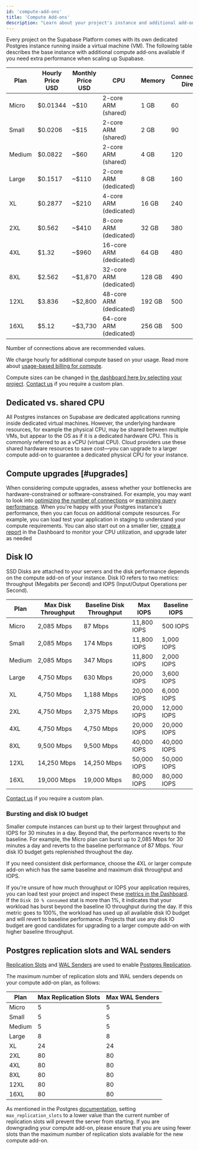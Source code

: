 ```yaml
---
id: 'compute-add-ons'
title: 'Compute Add-ons'
description: "Learn about your project's instance and additional add-ons."
---
```


Every project on the Supabase Platform comes with its own dedicated Postgres instance running inside a virtual machine (VM). The following table describes the base instance with additional compute add-ons available if you need extra performance when scaling up Supabase.

| Plan   | Hourly Price USD | Monthly Price USD | CPU                     | Memory | Connections: Direct | Connections: Pooler |
| ------ | ---------------- | ----------------- | ----------------------- | ------ | ------------------- | ------------------- |
| Micro  | $0.01344         | ~$10              | 2-core ARM (shared)     | 1 GB   | 60                  | 200                 |
| Small  | $0.0206          | ~$15              | 2-core ARM (shared)     | 2 GB   | 90                  | 200                 |
| Medium | $0.0822          | ~$60              | 2-core ARM (shared)     | 4 GB   | 120                 | 200                 |
| Large  | $0.1517          | ~$110             | 2-core ARM (dedicated)  | 8 GB   | 160                 | 300                 |
| XL     | $0.2877          | ~$210             | 4-core ARM (dedicated)  | 16 GB  | 240                 | 700                 |
| 2XL    | $0.562           | ~$410             | 8-core ARM (dedicated)  | 32 GB  | 380                 | 1500                |
| 4XL    | $1.32            | ~$960             | 16-core ARM (dedicated) | 64 GB  | 480                 | 3000                |
| 8XL    | $2.562           | ~$1,870           | 32-core ARM (dedicated) | 128 GB | 490                 | 6000                |
| 12XL   | $3.836           | ~$2,800           | 48-core ARM (dedicated) | 192 GB | 500                 | 9000                |
| 16XL   | $5.12            | ~$3,730           | 64-core ARM (dedicated) | 256 GB | 500                 | 12,000              |

Number of connections above are recommended values.

We charge hourly for additional compute based on your usage. Read more about [usage-based billing for compute](/docs/guides/platform/org-based-billing#usage-based-billing-for-compute).

Compute sizes can be changed in [the dashboard here by selecting your project](https://supabase.com/dashboard/project/_/settings/addons?panel=computeInstance). [Contact us](https://supabase.com/contact/enterprise) if you require a custom plan.

## Dedicated vs. shared CPU

All Postgres instances on Supabase are dedicated applications running inside dedicated virtual machines. However, the underlying hardware resources, for example the physical CPU, may be shared between multiple VMs, but appear to the OS as if it is a dedicated hardware CPU. This is commonly referred to as a vCPU (virtual CPU). Cloud providers use these shared hardware resources to save cost—you can upgrade to a larger compute add-on to guarantee a dedicated physical CPU for your instance.

## Compute upgrades [#upgrades]

When considering compute upgrades, assess whether your bottlenecks are hardware-constrained or software-constrained. For example, you may want to look into [optimizing the number of connections](/docs/guides/platform/performance#optimizing-the-number-of-connections) or [examining query performance](/docs/guides/platform/performance#examining-query-performance). When you're happy with your Postgres instance's performance, then you can focus on additional compute resources. For example, you can load test your application in staging to understand your compute requirements. You can also start out on a smaller tier, [create a report](https://supabase.com/dashboard/project/_/reports) in the Dashboard to monitor your CPU utilization, and upgrade later as needed

## Disk IO

SSD Disks are attached to your servers and the disk performance depends on the compute add-on of your instance. Disk IO refers to two metrics: throughput (Megabits per Second) and IOPS (Input/Output Operations per Second).

| Plan   | Max Disk Throughput | Baseline Disk Throughput | Max IOPS    | Baseline IOPS |
| ------ | ------------------- | ------------------------ | ----------- | ------------- |
| Micro  | 2,085 Mbps          | 87 Mbps                  | 11,800 IOPS | 500 IOPS      |
| Small  | 2,085 Mbps          | 174 Mbps                 | 11,800 IOPS | 1,000 IOPS    |
| Medium | 2,085 Mbps          | 347 Mbps                 | 11,800 IOPS | 2,000 IOPS    |
| Large  | 4,750 Mbps          | 630 Mbps                 | 20,000 IOPS | 3,600 IOPS    |
| XL     | 4,750 Mbps          | 1,188 Mbps               | 20,000 IOPS | 6,000 IOPS    |
| 2XL    | 4,750 Mbps          | 2,375 Mbps               | 20,000 IOPS | 12,000 IOPS   |
| 4XL    | 4,750 Mbps          | 4,750 Mbps               | 20,000 IOPS | 20,000 IOPS   |
| 8XL    | 9,500 Mbps          | 9,500 Mbps               | 40,000 IOPS | 40,000 IOPS   |
| 12XL   | 14,250 Mbps         | 14,250 Mbps              | 50,000 IOPS | 50,000 IOPS   |
| 16XL   | 19,000 Mbps         | 19,000 Mbps              | 80,000 IOPS | 80,000 IOPS   |

[Contact us](https://supabase.com/contact/enterprise) if you require a custom plan.

### Bursting and disk IO budget

Smaller compute instances can burst up to their largest throughput and IOPS for 30 minutes in a day. Beyond that, the performance reverts to the baseline. For example, the Micro plan can burst up to 2,085 Mbps for 30 minutes a day and reverts to the baseline performance of 87 Mbps. Your disk IO budget gets replenished throughout the day.

If you need consistent disk performance, choose the 4XL or larger compute add-on which has the same baseline and maximum disk throughput and IOPS.

If you're unsure of how much throughput or IOPS your application requires, you can load test your project and inspect these [metrics in the Dashboard](https://supabase.com/dashboard/project/_/reports). If the `Disk IO % consumed` stat is more than 1%, it indicates that your workload has burst beyond the baseline IO throughput during the day. If this metric goes to 100%, the workload has used up all available disk IO budget and will revert to baseline performance. Projects that use any disk IO budget are good candidates for upgrading to a larger compute add-on with higher baseline throughput.

## Postgres replication slots and WAL senders

[Replication Slots](https://postgresqlco.nf/doc/en/param/max_replication_slots) and [WAL Senders](https://postgresqlco.nf/doc/en/param/max_wal_senders/) are used to enable [Postgres Replication](/docs/guides/database/replication).

The maximum number of replication slots and WAL senders depends on your compute add-on plan, as follows:

| Plan   | Max Replication Slots | Max WAL Senders |
| ------ | --------------------- | --------------- |
| Micro  | 5                     | 5               |
| Small  | 5                     | 5               |
| Medium | 5                     | 5               |
| Large  | 8                     | 8               |
| XL     | 24                    | 24              |
| 2XL    | 80                    | 80              |
| 4XL    | 80                    | 80              |
| 8XL    | 80                    | 80              |
| 12XL   | 80                    | 80              |
| 16XL   | 80                    | 80              |

<Admonition type="caution">

As mentioned in the Postgres [documentation](https://postgresqlco.nf/doc/en/param/max_replication_slots/), setting `max_replication_slots` to a lower value than the current number of replication slots will prevent the server from starting. If you are downgrading your compute add-on, please ensure that you are using fewer slots than the maximum number of replication slots available for the new compute add-on.

</Admonition>

